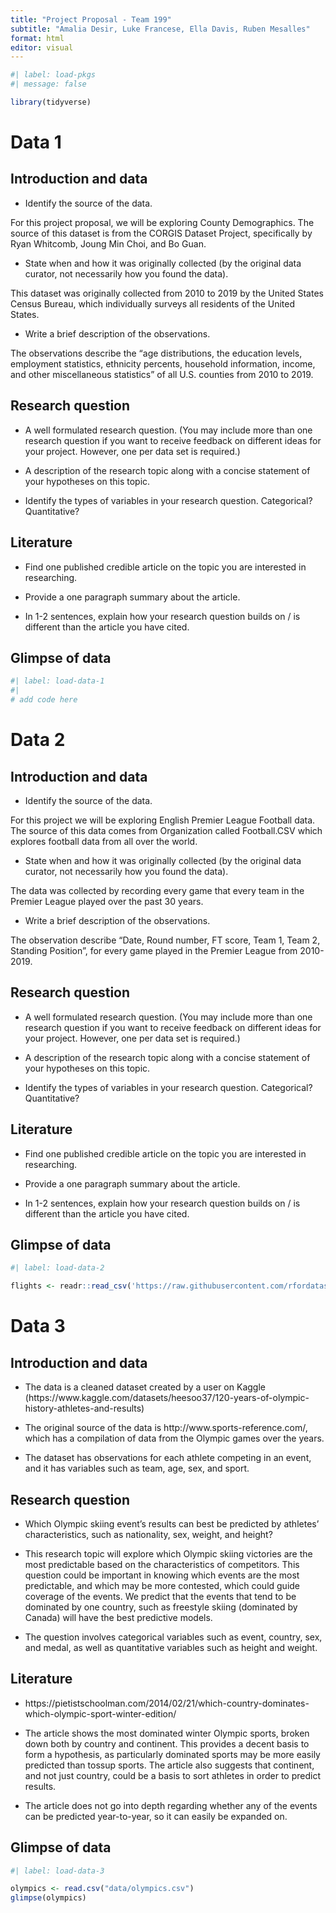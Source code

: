 ```yaml
---
title: "Project Proposal - Team 199"
subtitle: "Amalia Desir, Luke Francese, Ella Davis, Ruben Mesalles"
format: html
editor: visual
---
```


```r
#| label: load-pkgs
#| message: false

library(tidyverse)
```

# Data 1

## Introduction and data

-   Identify the source of the data.

For this project proposal, we will be exploring County Demographics. The source of this dataset is from the CORGIS Dataset Project, specifically by Ryan Whitcomb, Joung Min Choi, and Bo Guan.

-   State when and how it was originally collected (by the original data curator, not necessarily how you found the data).

This dataset was originally collected from 2010 to 2019 by the United States Census Bureau, which individually surveys all residents of the United States.

-   Write a brief description of the observations.

The observations describe the "age distributions, the education levels, employment statistics, ethnicity percents, household information, income, and other miscellaneous statistics" of all U.S. counties from 2010 to 2019.

## Research question

-   A well formulated research question. (You may include more than one research question if you want to receive feedback on different ideas for your project. However, one per data set is required.)

-   A description of the research topic along with a concise statement of your hypotheses on this topic.

-   Identify the types of variables in your research question. Categorical? Quantitative?

## Literature

-   Find one published credible article on the topic you are interested in researching.

-   Provide a one paragraph summary about the article.

-   In 1-2 sentences, explain how your research question builds on / is different than the article you have cited.

## Glimpse of data

```r
#| label: load-data-1
#| 
# add code here
```

# Data 2

## Introduction and data

-   Identify the source of the data.

For this project we will be exploring English Premier League Football data. The source of this data comes from Organization called Football.CSV which explores football data from all over the world.

-   State when and how it was originally collected (by the original data curator, not necessarily how you found the data).

The data was collected by recording every game that every team in the Premier League played over the past 30 years.

-   Write a brief description of the observations.

The observation describe "Date, Round number, FT score, Team 1, Team 2, Standing Position", for every game played in the Premier League from 2010-2019.

## Research question

-   A well formulated research question. (You may include more than one research question if you want to receive feedback on different ideas for your project. However, one per data set is required.)

-   A description of the research topic along with a concise statement of your hypotheses on this topic.

-   Identify the types of variables in your research question. Categorical? Quantitative?

## Literature

-   Find one published credible article on the topic you are interested in researching.

-   Provide a one paragraph summary about the article.

-   In 1-2 sentences, explain how your research question builds on / is different than the article you have cited.

## Glimpse of data

```r
#| label: load-data-2

flights <- readr::read_csv('https://raw.githubusercontent.com/rfordatascience/tidytuesday/master/data/2022/2022-07-12/flights.csv')

```

# Data 3

## Introduction and data

-   The data is a cleaned dataset created by a user on Kaggle (https://www.kaggle.com/datasets/heesoo37/120-years-of-olympic-history-athletes-and-results)

-   The original source of the data is http://www.sports-reference.com/, which has a compilation of data from the Olympic games over the years.

-   The dataset has observations for each athlete competing in an event, and it has variables such as team, age, sex, and sport.

## Research question

-   Which Olympic skiing event's results can best be predicted by athletes' characteristics, such as nationality, sex, weight, and height?

-   This research topic will explore which Olympic skiing victories are the most predictable based on the characteristics of competitors. This question could be important in knowing which events are the most predictable, and which may be more contested, which could guide coverage of the events. We predict that the events that tend to be dominated by one country, such as freestyle skiing (dominated by Canada) will have the best predictive models.

-   The question involves categorical variables such as event, country, sex, and medal, as well as quantitative variables such as height and weight.

## Literature

-   https://pietistschoolman.com/2014/02/21/which-country-dominates-which-olympic-sport-winter-edition/

-   The article shows the most dominated winter Olympic sports, broken down both by country and continent. This provides a decent basis to form a hypothesis, as particularly dominated sports may be more easily predicted than tossup sports. The article also suggests that continent, and not just country, could be a basis to sort athletes in order to predict results.

-   The article does not go into depth regarding whether any of the events can be predicted year-to-year, so it can easily be expanded on.

## Glimpse of data

```r
#| label: load-data-3

olympics <- read.csv("data/olympics.csv") 
glimpse(olympics)
```
